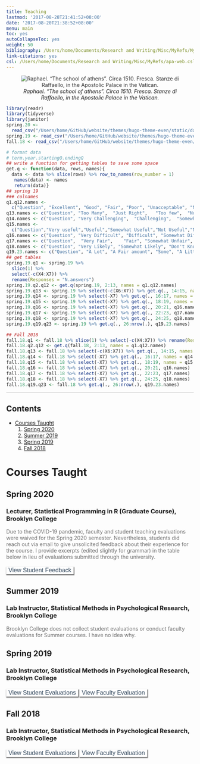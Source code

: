 ```yaml
---
title: Teaching
lastmod: '2017-08-28T21:41:52+08:00'
date: '2017-08-20T21:38:52+08:00'
menu: main
toc: yes
autoCollapseToc: yes
weight: 50
bibliography: /Users/home/Documents/Research and Writing/Misc/MyRefs/MyRefs.bib
link-citations: yes
csl: /Users/home/Documents/Research and Writing/Misc/MyRefs/apa-web.csl
---
```


<center>

![<i>Raphael. “The school of athens”. Circa 1510. Fresca. Stanze di Raffaello, in the Apostolic Palace in the Vatican.</i>](/img/athens.jpg){style="border-radius: 2%; opacity:0.9; filter:grayscale(25%)"}

</center>

```r
library(readr)
library(tidyverse)
library(janitor)
spring.20 <- 
  read_csv("/Users/home/GitHub/website/themes/hugo-theme-even/static/data/spring2020_evals.csv")
spring.19 <- read_csv("/Users/home/GitHub/website/themes/hugo-theme-even/static/data/spring19.csv")
fall.18 <- read_csv("/Users/home/GitHub/website/themes/hugo-theme-even/static/data/fall18.csv")

# format data
# term.year.startingQ.endingQ
## write a function for getting tables to save some space
get.q <- function(data, rows, names){
  data <- data %>% slice(rows) %>% row_to_names(row_number = 1)
   names(data) <- names
   return(data)}
## spring 19
### colnames
q1.q12.names <- 
  c("Question", "Excellent", "Good", "Fair", "Poor", "Unacceptable", "Not applicable", "Responses")
q13.names <- c("Question", "Too Many", 	"Just Right",	"Too few",	"Not Applicable", "Responses")
q14.names <- c("Question", "Very Challenging",	"Challenging",	"Somewhat Challenging",	"Not Challenging", "Not Applicable",  "Responses")
q15.names <- 
  c("Question","Very useful","Useful","Somewhat Useful","Not Useful","Not Applicable", "Responses")
q16.names <- c("Question", "Very Difficult", "Difficult", "Somewhat Difficult",	"Not Difficult",	"Not Applicable", "Responses")
q17.names <- c("Question",	"Very Fair",	"Fair",	"Somewhat Unfair", "Unfair",	"Not Applicable", "Responses")
q18.names <- c("Question", "Very Likely", "Somewhat Likely", "Don't Know", "Somewhat Unlikely", "Very Unlikely", "Responses")
q19.23.names <- c("Question", "A Lot", "A Fair amount", "Some", "A Little", "Hardly Anything", "Not Applicable", "Responses")
## get tables
spring.19.q1 <- spring.19 %>% 
  slice(1) %>% 
  select(-c(X4:X7)) %>% 
  rename(Responses = "N.answers")
spring.19.q2.q12 <- get.q(spring.19, 2:13, names = q1.q12.names)
spring.19.q13 <- spring.19 %>% select(-c(X6:X7)) %>% get.q(., 14:15, names = q13.names)
spring.19.q14 <- spring.19 %>% select(-X7) %>% get.q(., 16:17, names = q14.names)
spring.19.q15 <- spring.19 %>% select(-X7) %>% get.q(., 18:19, names = q15.names)
spring.19.q16 <- spring.19 %>% select(-X7) %>% get.q(., 20:21, q16.names)
spring.19.q17 <- spring.19 %>% select(-X7) %>% get.q(., 22:23, q17.names)
spring.19.q18 <- spring.19 %>% select(-X7) %>% get.q(., 24:25, q18.names)
spring.19.q19.q23 <- spring.19 %>% get.q(., 26:nrow(.), q19.23.names)

## Fall 2018
fall.18.q1 <- fall.18 %>% slice(1) %>% select(-c(X4:X7)) %>% rename(Responses = "N.answers")
fall.18.q2.q12 <- get.q(fall.18, 2:13, names = q1.q12.names)
fall.18.q13 <- fall.18 %>% select(-c(X6:X7)) %>% get.q(., 14:15, names = q13.names)
fall.18.q14 <- fall.18 %>% select(-X7) %>% get.q(., 16:17, names = q14.names)
fall.18.q15 <- fall.18 %>% select(-X7) %>% get.q(., 18:19, names = q15.names)
fall.18.q16 <- fall.18 %>% select(-X7) %>% get.q(., 20:21, q16.names)
fall.18.q17 <- fall.18 %>% select(-X7) %>% get.q(., 22:23, q17.names)
fall.18.q18 <- fall.18 %>% select(-X7) %>% get.q(., 24:25, q18.names)
fall.18.q19.q23 <- fall.18 %>% get.q(., 26:nrow(.), q19.23.names)
```

<style>
.button {
  border: none;
  color: white;
  padding: none;
  text-align: center;
  text-decoration: none;
  display: inline-block;
  font-size: 16px;
  margin: 4px 0px;
  transition-duration: 0.4s;
  cursor: pointer;
}

.button1 {
  background-color: white; 
  color: #34495e; 
  border: none;
  box-shadow: 1px 2px 2px 1px #6e6e6e; 
  }

.button1:hover {
  background-color: #c05b4d;
  color: white;
}
</style>

<hr style="border: none; color:#000000; background-color:#000000; height:1px; opacity:0.25">

<!-- this makes a toc, but without some of the features present on the other pages -->
<div class="post-toc" id="post-toc">
  <h2 class="post-toc-title">Contents</h1>
  <div class="post-toc-content">
   <nav id="TableOfContents">
   <ul>
     <li><a href="#Courses">Courses Taught</a>
		 <ol>
			<li><a href="#Spring20">Spring 2020</a></li>
			<li><a href="#Summer19">Summer 2019</a></li>
			<li><a href="#Spring19">Spring 2019</a></li>
			<li><a href="#Fall18">Fall 2018</a></li>
	 </ul>
  </nav>
  </div>
</div>

# Courses Taught {#Courses}

## Spring 2020 {#Spring20}

### Lecturer, Statistical Programming in R (Graduate Course), Brooklyn College

<p style = "color:#6e6e6e">
Due to the COVID-19 pandemic, faculty and student teaching evaluations were waived for the Spring 2020 semester. Nevertheless, students did reach out via email to give unsolicited feedback about their experience for the course. I provide excerpts (edited slightly for grammar) in the table below in lieu of evaluations submitted through the university. 
</p>

<button class="button button1" type="button" onclick="if(document.getElementById('spring20') .style.display=='none') {document.getElementById('spring20') .style.display=''} else{document.getElementById('spring20') .style.display='none'}">View Student Feedback </button>

<div id="spring20" style="display:none">
```r
knitr::kable(spring.20, align = "cc",
  caption = "Student Feedback, Statistical Programming (Spring 2020) <div id='email-feedback' />") %>% 
  kableExtra::kable_styling(position = "left") %>% 
  kableExtra::footnote(general = "Students are numerically coded to protect their confidentiality. There were 7 students in the course; the one student missing from this table later emailed me to ask for mentorship beyond the course.")
```
</div>

## Summer 2019 {#Summer19}

### Lab Instructor, Statistical Methods in Psychological Research, Brooklyn College

<p style = "color:#6e6e6e">
Brooklyn College does not collect student evaluations or conduct faculty evaluations for Summer courses. I have no idea why.
</p>

## Spring 2019 {#Spring19}

### Lab Instructor, Statistical Methods in Psychological Research, Brooklyn College


<button class="button button1" type="button" onclick="if(document.getElementById('spring19') .style.display=='none') {document.getElementById('spring19') .style.display=''} else{document.getElementById('spring19') .style.display='none'}">View Student Evaluations </button>

<button 
class="button button1" type="button"
onclick=window.open('https://matthewevanaman.netlify.app//PDFs/eval_spring19.pdf','_blank')
>View Faculty Evaluation
</button>

<div id="spring19" style="display:none">
```r
knitr::kable(
  spring.19.q1, 
  caption = "Student Evaluations, Statistics Lab (Spring 2019)",
  align = "lccc") %>% 
  kableExtra::kable_styling(position = "left")
knitr::kable(spring.19.q2.q12, align = "lccccccc") %>% 
  kableExtra::kable_styling(position = "left")
knitr::kable(spring.19.q13, align = "lccccc") %>% 
  kableExtra::kable_styling(position = "left")
knitr::kable(spring.19.q14, align = "lcccccc") %>% 
  kableExtra::kable_styling(position = "left")
knitr::kable(spring.19.q15, align = "lcccccc") %>% 
  kableExtra::kable_styling(position = "left")
knitr::kable(spring.19.q16, align = "lcccccc") %>% 
  kableExtra::kable_styling(position = "left")
knitr::kable(spring.19.q17, align = "lcccccc") %>% 
  kableExtra::kable_styling(position = "left")
knitr::kable(spring.19.q19.q23, align = "lccccccc") %>% 
  kableExtra::kable_styling(position = "left")
```
</div>


## Fall 2018 {#Fall18}

### Lab Instructor, Statistical Methods in Psychological Research, Brooklyn College

<button class="button button1" type="button" onclick="if(document.getElementById('fall18') .style.display=='none') {document.getElementById('fall18') .style.display=''} else{document.getElementById('fall18') .style.display='none'}">View Student Evaluations </button>

<button 
class="button button1" type="button"
onclick=window.open('https://matthewevanaman.netlify.app//PDFs/eval_fall18.pdf','_blank')
>View Faculty Evaluation
</button>

<div id="fall18" style="display:none">
```r
knitr::kable(
  fall.18.q1, 
  caption = "Student Evaluations, Statistics Lab (Fall 2018)",
   align = "lccc") %>% 
  kableExtra::kable_styling(position = "left")
knitr::kable(fall.18.q2.q12, align = "lccccccc") %>% 
  kableExtra::kable_styling(position = "left")
knitr::kable(fall.18.q13,  align = "lccccc") %>% 
  kableExtra::kable_styling(position = "left")
knitr::kable(fall.18.q14, align = "lcccccc") %>% 
  kableExtra::kable_styling(position = "left")
knitr::kable(fall.18.q15, align = "lcccccc") %>% 
  kableExtra::kable_styling(position = "left")
knitr::kable(fall.18.q16, align = "lcccccc") %>% 
  kableExtra::kable_styling(position = "left")
knitr::kable(fall.18.q17, align = "lcccccc") %>% 
  kableExtra::kable_styling(position = "left")
knitr::kable(fall.18.q19.q23, align = "lccccccc") %>% 
  kableExtra::kable_styling(position = "left")
```
</div>
